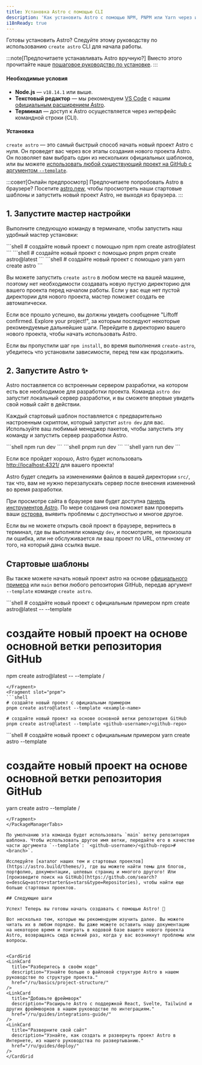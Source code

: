 ```yaml
---
title: Установка Astro с помощью CLI
description: 'Как установить Astro с помощью NPM, PNPM или Yarn через инструмент create-astro CLI'.
i18nReady: true
---
```



Готовы установить Astro? Следуйте этому руководству по использованию `create astro` CLI для начала работы.

:::note[Предпочитаете устанавливать Astro вручную?]
Вместо этого прочитайте наше [пошаговое руководство по установке](/ru/install/manual/).
:::

#### Необходимые условия

- **Node.js** — `v18.14.1` или выше.
- **Текстовый редактор** — мы рекомендуем [VS Code](https://code.visualstudio.com/) с нашим [официальным расширением Astro](https://marketplace.visualstudio.com/items?itemName=astro-build.astro-vscode).
- **Терминал** — доступ к Astro осуществляется через интерфейс командной строки (CLI).

#### Установка

`create astro` — это самый быстрый способ начать новый проект Astro с нуля. Он проведет вас через все этапы создания нового проекта Astro. Он позволяет вам выбрать один из нескольких официальных шаблонов, или вы можете [использовать любой существующий проект на GitHub с аргументом `--template`](#starter-templates).

:::совет[Онлайн предпросмотр]
Предпочитаете попробовать Astro в браузере? Посетите [astro.new](https://astro.new/), чтобы просмотреть наши стартовые шаблоны и запустить новый проект Astro, не выходя из браузера.
:::

## 1. Запустите мастер настройки

Выполните следующую команду в терминале, чтобы запустить наш удобный мастер установки:

<PackageManagerTabs>
  <Fragment slot="npm">
  ```shell
  # создайте новый проект с помощью npm
  npm create astro@latest
  ```
  </Fragment>
  <Fragment slot="pnpm">
  ```shell
  # создайте новый проект с помощью pnpm
  pnpm create astro@latest
  ```
  </Fragment>
  <Fragment slot="yarn">
  ```shell
  # создайте новый проект с помощью yarn
  yarn create astro
  ```
  </Fragment>
</PackageManagerTabs>

Вы можете запустить `create astro` в любом месте на вашей машине, поэтому нет необходимости создавать новую пустую директорию для вашего проекта перед началом работы. Если у вас еще нет пустой директории для нового проекта, мастер поможет создать ее автоматически.

Если все прошло успешно, вы должны увидеть сообщение "Liftoff confirmed. Explore your project!", за которым последуют некоторые рекомендуемые дальнейшие шаги. Перейдите в директорию вашего нового проекта, чтобы начать использовать Astro.

Если вы пропустили шаг `npm install`, во время выполнения `create-astro`, убедитесь что установили зависимости, перед тем как продолжить.

## 2. Запустите Astro ✨

Astro поставляется со встроенным сервером разработки, на котором есть все необходимое для разработки проекта. Команда `astro dev` запустит локальный сервер разработки, и вы сможете впервые увидеть свой новый сайт в действии.

Каждый стартовый шаблон поставляется с предварительно настроенным скриптом, который запустит `astro dev` для вас. Используйте ваш любимый менеджер пакетов, чтобы запустить эту команду и запустить сервер разработки Astro.

<PackageManagerTabs>
  <Fragment slot="npm">
  ```shell
  npm run dev
  ```
  </Fragment>
  <Fragment slot="pnpm">
  ```shell
  pnpm run dev
  ```
  </Fragment>
  <Fragment slot="yarn">
  ```shell
  yarn run dev
  ```
  </Fragment>
</PackageManagerTabs>


Если все пройдет хорошо, Astro будет использовать [http://localhost:4321/](http://localhost:4321/) для вашего проекта!

Astro будет следить за изменениями файлов в вашей директории `src/`, так что, вам не нужно перезапускать сервер после внесения изменений 
во время разработки.

При просмотре сайта в браузере вам будет доступна [панель инструментов Astro](/ru/reference/configuration-reference/#dev-toolbar-options). По мере создания она поможет вам проверить ваши [острова](/ru/concepts/islands/), выявить проблемы с доступностью и многое другое.

Если вы не можете открыть свой проект в браузере, вернитесь в терминал, где вы выполняли команду `dev`, и посмотрите, не произошла ли ошибка, или не обслуживается ли ваш проект по URL, отличному от того, на который дана ссылка выше.

## Стартовые шаблоны

Вы также можете начать новый проект astro на основе [официального примера](https://github.com/withastro/astro/tree/main/examples) или `main` ветки любого репозитория GitHub, передав аргумент `--template` команде `create astro`.

<PackageManagerTabs>
  <Fragment slot="npm">
  ```shell
  # создайте новый проект с официальным примером
  npm create astro@latest -- --template <example-name>

  # создайте новый проект на основе основной ветки репозитория GitHub
  npm create astro@latest -- --template <github-username>/<github-repo>
  ```
  </Fragment>
  <Fragment slot="pnpm">
  ```shell
  # создайте новый проект с официальным примером
  pnpm create astro@latest --template <example-name>
  
  # создайте новый проект на основе основной ветки репозитория GitHub
  pnpm create astro@latest --template <github-username>/<github-repo>
  ```
  </Fragment>
  <Fragment slot="yarn">
  ```shell
  # создайте новый проект с официальным примером
  yarn create astro --template <example-name>
  
  # создайте новый проект на основе основной ветки репозитория GitHub
  yarn create astro --template <github-username>/<github-repo>
  ```
  </Fragment>
</PackageManagerTabs>

По умолчанию эта команда будет использовать `main` ветку репозитория шаблона. Чтобы использовать другое имя ветки, передайте его в качестве части аргумента `--template`: `<github-username>/<github-repo>#<branch>`.

Исследуйте [каталог наших тем и стартовых проектов](https://astro.build/themes/), где вы можете найти темы для блогов, портфолио, документации, целевых страниц и многого другого! Или [произведите поиск на GitHub](https://github.com/search?o=desc&q=astro+starter&s=stars&type=Repositories), чтобы найти еще больше стартовых проектов.

## Следующие шаги

Успех! Теперь вы готовы начать создавать с помощью Astro! 🥳

Вот несколько тем, которые мы рекомендуем изучить далее. Вы можете читать их в любом порядке. Вы даже можете оставить нашу документацию на некоторое время и поиграть в кодовой базе вашего нового проекта Astro, возвращаясь сюда всякий раз, когда у вас возникнут проблемы или вопросы.


<CardGrid
  <LinkCard
    title="Разберитесь в своём коде"
    description="Узнайте больше о файловой структуре Astro в нашем руководстве по структуре проекта."
    href="/ru/basics/project-structure/"
  />
  <LinkCard
    title="Добавьте фреймворк"
    description="Расширьте Astro с поддержкой React, Svelte, Tailwind и других фреймворков в нашем руководстве по интеграциям."
    href="/ru/guides/integrations-guide/"
  />
  <LinkCard
    title="Разверните свой сайт"
    description="Узнайте, как создать и развернуть проект Astro в Интернете, из нашего руководства по развертыванию."
    href="/ru/guides/deploy/"
  />
</CardGrid